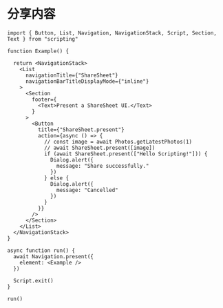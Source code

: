 # 分享内容 

```tsx
import { Button, List, Navigation, NavigationStack, Script, Section, Text } from "scripting"

function Example() {

  return <NavigationStack>
    <List
      navigationTitle={"ShareSheet"}
      navigationBarTitleDisplayMode={"inline"}
    >
      <Section
        footer={
          <Text>Present a ShareSheet UI.</Text>
        }
      >
        <Button
          title={"ShareSheet.present"}
          action={async () => {
            // const image = await Photos.getLatestPhotos(1)
            // await ShareSheet.present([image])
            if (await ShareSheet.present(["Hello Scripting!"])) {
              Dialog.alert({
                message: "Share successfully."
              })
            } else {
              Dialog.alert({
                message: "Cancelled"
              })
            }
          }}
        />
      </Section>
    </List>
  </NavigationStack>
}

async function run() {
  await Navigation.present({
    element: <Example />
  })

  Script.exit()
}

run()
```